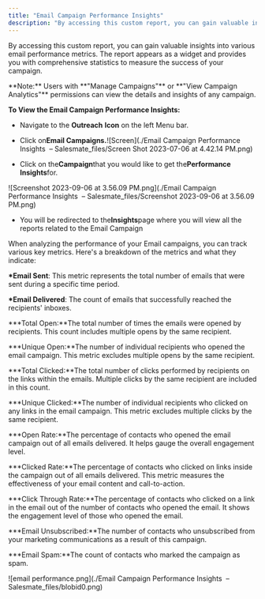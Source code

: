 ```yaml
---
title: "Email Campaign Performance Insights"
description: "By accessing this custom report, you can gain valuable insights into various email performance metrics. The report appears as a widget and provides yo..."
---
```


By accessing this custom report, you can gain valuable insights into various email performance metrics. The report appears as a widget and provides you with comprehensive statistics to measure the success of your campaign.

<Note>
  **Note:** Users with **"Manage Campaigns"** or **"View Campaign Analytics"**
  permissions can view the details and insights of any campaign.
</Note>

**To View the Email Campaign Performance Insights:**

- Navigate to the **Outreach** **Icon** on the left Menu bar.

- Click on**Email Campaigns.**![Screen](./Email Campaign Performance Insights  – Salesmate_files/Screen Shot 2023-07-06 at 4.42.14 PM.png)

- Click on the**Campaign**that you would like to get the**Performance Insights**for.

![Screenshot 2023-09-06 at 3.56.09 PM.png](./Email Campaign Performance Insights  – Salesmate_files/Screenshot 2023-09-06 at 3.56.09 PM.png)

- You will be redirected to the**Insights**page where you will view all the reports related to the Email Campaign

When analyzing the performance of your Email campaigns, you can track various key metrics. Here's a breakdown of the metrics and what they indicate:

**\*Email Sent**: This metric represents the total number of emails that were sent during a specific time period.

**\*Email Delivered**: The count of emails that successfully reached the recipients' inboxes.

**\*Total Open:**The total number of times the emails were opened by recipients. This count includes multiple opens by the same recipient.

**\*Unique Open:**The number of individual recipients who opened the email campaign. This metric excludes multiple opens by the same recipient.

**\*Total Clicked:**The total number of clicks performed by recipients on the links within the emails. Multiple clicks by the same recipient are included in this count.

**\*Unique Clicked:**The number of individual recipients who clicked on any links in the email campaign. This metric excludes multiple clicks by the same recipient.

**\*Open Rate:**The percentage of contacts who opened the email campaign out of all emails delivered. It helps gauge the overall engagement level.

**\*Clicked Rate:**The percentage of contacts who clicked on links inside the campaign out of all emails delivered. This metric measures the effectiveness of your email content and call-to-action.

**\*Click Through Rate:**The percentage of contacts who clicked on a link in the email out of the number of contacts who opened the email. It shows the engagement level of those who opened the email.

**\*Email Unsubscribed:**The number of contacts who unsubscribed from your marketing communications as a result of this campaign.

**\*Email Spam:**The count of contacts who marked the campaign as spam.

![email performance.png](./Email Campaign Performance Insights  – Salesmate_files/blobid0.png)
